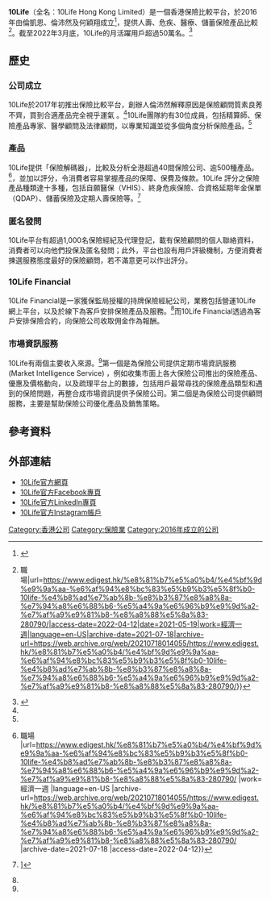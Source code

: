 {{Infobox_Company
| company_name = 10Life
| foundation = 2016年
| founder = 倫凱恩、倫沛然、何穎翔
| location = {{HK}}[[灣仔|灣仔]]皇后大道東111號智群商業中心12樓
| industry         = [[保險業|保險業]]
| products         = [[保險解碼器|保險解碼器]]
| type             = [[有限公司|私人]]

| homepage = [http://www.10life.com/ www.10life.com]
}}

'''10Life'''（全名：10Life Hong Kong Limited）是一個香港保險比較平台，於2016年由倫凱恩、倫沛然及何穎翔成立<ref>{{cite web|title=〈港人創保險比較平台　靠「魔鬼細節」搵商機〉|url=https://hk.on.cc/hk/bkn/cnt/finance/20170620/bkn-20170620203553609-0620_00842_001.html|accessdate=2017-06-20|publisher=《東方日報》|archive-url=https://web.archive.org/web/20180201095018/http://hk.on.cc/hk/bkn/cnt/finance/20170620/bkn-20170620203553609-0620_00842_001.html|archive-date=2018-02-01|dead-url=no}}</ref>，提供人壽、危疾、醫療、儲蓄保險產品比較<ref name="#1">{{Cite web|title=保險比較平台10Life 以中立身分提供資訊 用戶可作多方面篩選 揀選最切合自身需求的計劃 {{!}} 職場|url=https://www.edigest.hk/%e8%81%b7%e5%a0%b4/%e4%bf%9d%e9%9a%aa-%e6%af%94%e8%bc%83%e5%b9%b3%e5%8f%b0-10life-%e4%b8%ad%e7%ab%8b-%e8%b3%87%e8%a8%8a-%e7%94%a8%e6%88%b6-%e5%a4%9a%e6%96%b9%e9%9d%a2-%e7%af%a9%e9%81%b8-%e8%a8%88%e5%8a%83-280790/|access-date=2022-04-12|date=2021-05-19|work=經濟一週|language=en-US|archive-date=2021-07-18|archive-url=https://web.archive.org/web/20210718014055/https://www.edigest.hk/%e8%81%b7%e5%a0%b4/%e4%bf%9d%e9%9a%aa-%e6%af%94%e8%bc%83%e5%b9%b3%e5%8f%b0-10life-%e4%b8%ad%e7%ab%8b-%e8%b3%87%e8%a8%8a-%e7%94%a8%e6%88%b6-%e5%a4%9a%e6%96%b9%e9%9d%a2-%e7%af%a9%e9%81%b8-%e8%a8%88%e5%8a%83-280790/}}</ref>。截至2022年3月底，10Life的月活躍用戶超過50萬名。<ref name="#2">{{Cite web |title=HKTDC Research |url=https://research.hktdc.com/tc/article/MTA4Mjg3MTExMw |website=research.hktdc.com |access-date=2022-06-23}}</ref>

== 歷史 ==
=== 公司成立===
10Life於2017年初推出保險比較平台，創辦人倫沛然解釋原因是保險顧問質素良莠不齊，買到合適產品完全視乎運氣 。<ref name="#1"/>10Life團隊約有30位成員，包括精算師、保險產品專家、醫學顧問及法律顧問，以專業知識並從多個角度分析保險產品。<ref name="#2"/>

=== 產品 ===

10Life提供「保險解碼器」，比較及分析全港超過40間保險公司、逾500種產品。<ref>{{Cite web |date=2021-05-19 |title=保險比較平台10Life 以中立身分提供資訊 用戶可作多方面篩選 揀選最切合自身需求的計劃 {{!}} 職場 |url=https://www.edigest.hk/%e8%81%b7%e5%a0%b4/%e4%bf%9d%e9%9a%aa-%e6%af%94%e8%bc%83%e5%b9%b3%e5%8f%b0-10life-%e4%b8%ad%e7%ab%8b-%e8%b3%87%e8%a8%8a-%e7%94%a8%e6%88%b6-%e5%a4%9a%e6%96%b9%e9%9d%a2-%e7%af%a9%e9%81%b8-%e8%a8%88%e5%8a%83-280790/ |work=經濟一週 |language=en-US |archive-url=https://web.archive.org/web/20210718014055/https://www.edigest.hk/%e8%81%b7%e5%a0%b4/%e4%bf%9d%e9%9a%aa-%e6%af%94%e8%bc%83%e5%b9%b3%e5%8f%b0-10life-%e4%b8%ad%e7%ab%8b-%e8%b3%87%e8%a8%8a-%e7%94%a8%e6%88%b6-%e5%a4%9a%e6%96%b9%e9%9d%a2-%e7%af%a9%e9%81%b8-%e8%a8%88%e5%8a%83-280790/ |archive-date=2021-07-18 |access-date=2022-04-12}}</ref>，並加以評分，令消費者容易掌握產品的保障、保費及條款。10Life 評分之保險產品種類達十多種，包括自願醫保（VHIS）、終身危疾保險、合資格延期年金保單（QDAP）、儲蓄保險及定期人壽保險等。<ref>{{cite web|url=https://hk.appledaily.com/finance/20170703/FMS2CEMXC62HXZV5O7ZIJHR2MQ/|title=〈中佬創業伙精算師搞保險App　解構保單陷阱　未賺錢依然淡定〉|publisher=《香港01》|accessdate=2017-06-20|archive-date=2020-09-30|archive-url=https://web.archive.org/web/20200930160935/https://hk.appledaily.com/finance/20170703/FMS2CEMXC62HXZV5O7ZIJHR2MQ/|dead-url=no}}]</ref>

=== 匿名發問 ===

10Life平台有超過1,000名保險經紀及代理登記，載有保險顧問的個人聯絡資料，消費者可以向他們投保及匿名發問；此外，平台也設有用戶評級機制，方便消費者揀選服務態度最好的保險顧問，若不滿意更可以作出評分。

=== 10Life Financial ===

10Life Financial是一家獲保監局授權的持牌保險經紀公司，業務包括營運10Life網上平台，以及於線下為客戶安排保險產品及服務。<ref name="#2"/>而10Life Financial透過為客戶安排保險合約，向保險公司收取佣金作為報酬。

=== 市場資訊服務 ===

10Life有兩個主要收入來源。<ref name="#2"/>第一個是為保險公司提供定期市場資訊服務 (Market Intelligence Service) ，例如收集市面上各大保險公司推出的保險產品、優惠及價格動向，以及疏理平台上的數據，包括用戶最常尋找的保險產品類型和遇到的保險問題，再整合成市場資訊提供予保險公司。第二個是為保險公司提供顧問服務，主要是幫助保險公司優化產品及銷售策略。

== 參考資料 ==
{{Reflist|2}}

==外部連結==
* [http://www.10life.com  10Life官方網頁]{{Wayback|url=http://www.10life.com/ |date=20201201061125 }}
* [https://www.facebook.com/10LifeHK 10Life官方Facebook專頁] {{Wayback|url=https://www.facebook.com/10LifeHK |date=20220406144339 }}
* [https://www.linkedin.com/company/10life 10Life官方LinkedIn專頁]
* [https://www.instagram.com/10lifehk/ 10Life官方Instagram帳戶]
[[Category:香港公司|Category:香港公司]]
[[Category:保險業|Category:保險業]]
[[Category:2016年成立的公司|Category:2016年成立的公司]]